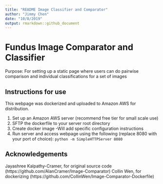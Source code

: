 ```yaml
---
title: "README Image Classifier and Comparator"
author: "Jimmy Chen"
date: "10/8/2019"
output: rmarkdown::github_document
---
```


# Fundus Image Comparator and Classifier 

Purpose: For setting up a static page where users can do pairwise comparison and individual classifications for a set of images

## Instructions for use 
This webpage was dockerized and uploaded to Amazon AWS for distribution. 

1. Set up an Amazon AWS server (recommend free tier for small scale use)
2. SFTP the dockerfile to your server root directory
3. Create docker image 
  -Will add specific configuration instructions
4. Run server and access webpage using the following (replace 8080 with your port of choice):
  ```python -m SimpleHTTPServer 8080``` 
  
## Acknowledgements 
Jayashree Kalpathy-Cramer, for original source code (https://github.com/AlanCramer/Image-Comparator)
Collin Wen, for dockerizing (https://github.com/CollinWen/Image-Comparator-Dockerfile)
